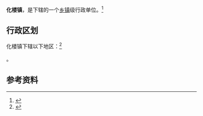 {{中国乡级行政区|37/14/81/106/000}}

'''化楼镇'''，是{{PRC admin/fullname|37/14/81/106/000|3}}下辖的一个[[乡镇|乡镇]]级行政单位。<ref>{{PRC admin/ref sgc|{{PRC admin/parent|37/14/81/106/000}}}}</ref>

== 行政区划 ==

化楼镇下辖以下地区：<ref>{{PRC admin/ref sgc|37/14/81/106/000}}</ref>

{{PRC admin/children|37/14/81/106/000}}。

== 参考资料 ==

{{reflist}}

{{行政区划小作品}}
{{PRC admin/navcat|37/14/81/106/000}}